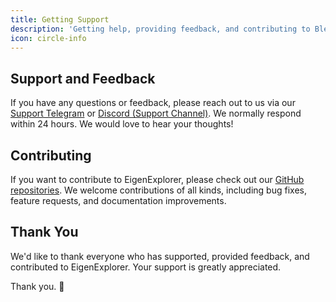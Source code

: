 ```yaml
---
title: Getting Support
description: 'Getting help, providing feedback, and contributing to Bless'
icon: circle-info
---
```


## Support and Feedback

If you have any questions or feedback, please reach out to us via our [Support Telegram](https://t.me/+siHEtj56TNdmZmU1) or [Discord (Support Channel)](https://discord.gg/3aTdnXgGNg). We normally respond within 24 hours. We would love to hear your thoughts!

## Contributing

If you want to contribute to EigenExplorer, please check out our [GitHub repositories](https://github.com/EigenExplorer). We welcome contributions of all kinds, including bug fixes, feature requests, and documentation improvements.

## Thank You

We'd like to thank everyone who has supported, provided feedback, and contributed to EigenExplorer. Your support is greatly appreciated.

Thank you. 🙏
